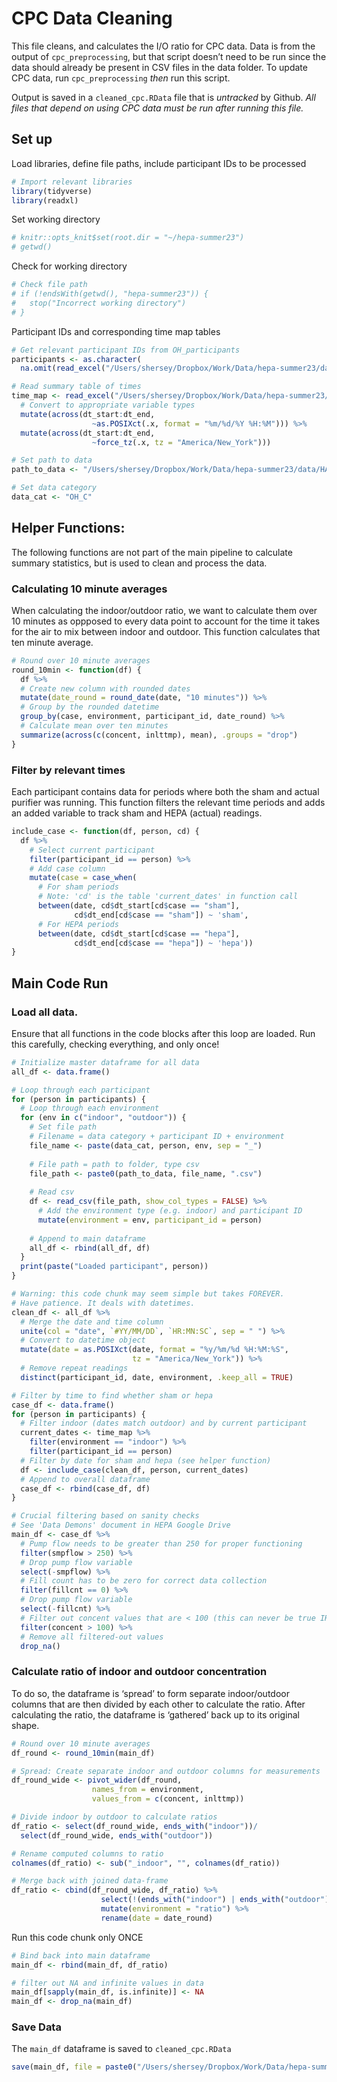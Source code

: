 # CPC Data Cleaning
This file cleans, and calculates the I/O ratio for CPC data. Data is from the output of `cpc_preprocessing`, but that script doesn't need to be run since the data should already be present in CSV files in the data folder. To update CPC data, run `cpc_preprocessing` *then* run this script.

Output is saved in a `cleaned_cpc.RData` file that is *untracked* by Github. *All files that depend on using CPC data must be run after running this file.*

## Set up
Load libraries, define file paths, include participant IDs to be processed
```r
# Import relevant libraries
library(tidyverse)
library(readxl)
```

Set working directory
```r
# knitr::opts_knit$set(root.dir = "~/hepa-summer23")
# getwd()
```

Check for working directory
```r
# Check file path
# if (!endsWith(getwd(), "hepa-summer23")) {
#   stop("Incorrect working directory")
# }
```

Participant IDs and corresponding time map tables
```r
# Get relevant participant IDs from OH_participants
participants <- as.character(
  na.omit(read_excel("/Users/shersey/Dropbox/Work/Data/hepa-summer23/data/HAFTRAP/OH/OH_participants.xlsx")$cpc))

# Read summary table of times
time_map <- read_excel("/Users/shersey/Dropbox/Work/Data/hepa-summer23/data/HAFTRAP/OH/OH_notes_summarized.xlsx") %>%
  # Convert to appropriate variable types
  mutate(across(dt_start:dt_end, 
                  ~as.POSIXct(.x, format = "%m/%d/%Y %H:%M"))) %>%
  mutate(across(dt_start:dt_end, 
                  ~force_tz(.x, tz = "America/New_York")))
```

```r
# Set path to data
path_to_data <- "/Users/shersey/Dropbox/Work/Data/hepa-summer23/data/HAFTRAP/OH/cpc/"

# Set data category
data_cat <- "OH_C"
```

## Helper Functions:
The following functions are not part of the main pipeline to calculate summary statistics, but is used to clean and process the data. 

### Calculating 10 minute averages
When calculating the indoor/outdoor ratio, we want to calculate them over 10 minutes as oppposed to every data point to account for the time it takes for the air to mix between indoor and outdoor. This function calculates that ten minute average.
```r
# Round over 10 minute averages
round_10min <- function(df) {
  df %>%
  # Create new column with rounded dates
  mutate(date_round = round_date(date, "10 minutes")) %>%
  # Group by the rounded datetime
  group_by(case, environment, participant_id, date_round) %>%
  # Calculate mean over ten minutes
  summarize(across(c(concent, inlttmp), mean), .groups = "drop")
}
```

### Filter by relevant times
Each participant contains data for periods where both the sham and actual purifier was running. This function filters the relevant time periods and adds an added variable to track sham and HEPA (actual) readings.
```r
include_case <- function(df, person, cd) {
  df %>%
    # Select current participant
    filter(participant_id == person) %>%
    # Add case column
    mutate(case = case_when(
      # For sham periods
      # Note: 'cd' is the table 'current_dates' in function call
      between(date, cd$dt_start[cd$case == "sham"], 
              cd$dt_end[cd$case == "sham"]) ~ 'sham',
      # For HEPA periods
      between(date, cd$dt_start[cd$case == "hepa"], 
              cd$dt_end[cd$case == "hepa"]) ~ 'hepa'))
}
```


## Main Code Run
### Load all data. 
Ensure that all functions in the code blocks after this loop are loaded. Run this carefully, checking everything, and only once!
```r
# Initialize master dataframe for all data
all_df <- data.frame()

# Loop through each participant
for (person in participants) {
  # Loop through each environment
  for (env in c("indoor", "outdoor")) {
    # Set file path
    # Filename = data category + participant ID + environment
    file_name <- paste(data_cat, person, env, sep = "_")
    
    # File path = path to folder, type csv
    file_path <- paste0(path_to_data, file_name, ".csv")
    
    # Read csv
    df <- read_csv(file_path, show_col_types = FALSE) %>%
      # Add the environment type (e.g. indoor) and participant ID
      mutate(environment = env, participant_id = person)
    
    # Append to main dataframe
    all_df <- rbind(all_df, df)
  }
  print(paste("Loaded participant", person))
}
```

```r
# Warning: this code chunk may seem simple but takes FOREVER.
# Have patience. It deals with datetimes.
clean_df <- all_df %>%
  # Merge the date and time column
  unite(col = "date", `#YY/MM/DD`, `HR:MN:SC`, sep = " ") %>%
  # Convert to datetime object
  mutate(date = as.POSIXct(date, format = "%y/%m/%d %H:%M:%S", 
                           tz = "America/New_York")) %>%
  # Remove repeat readings
  distinct(participant_id, date, environment, .keep_all = TRUE)
```



```r
# Filter by time to find whether sham or hepa
case_df <- data.frame()
for (person in participants) {
  # Filter indoor (dates match outdoor) and by current participant
  current_dates <- time_map %>% 
    filter(environment == "indoor") %>%
    filter(participant_id == person)
  # Filter by date for sham and hepa (see helper function)
  df <- include_case(clean_df, person, current_dates)
  # Append to overall dataframe
  case_df <- rbind(case_df, df)
}
```

```r
# Crucial filtering based on sanity checks
# See 'Data Demons' document in HEPA Google Drive
main_df <- case_df %>%
  # Pump flow needs to be greater than 250 for proper functioning
  filter(smpflow > 250) %>%
  # Drop pump flow variable
  select(-smpflow) %>%
  # Fill count has to be zero for correct data collection
  filter(fillcnt == 0) %>%
  # Drop pump flow variable
  select(-fillcnt) %>%
  # Filter out concent values that are < 100 (this can never be true IRL)
  filter(concent > 100) %>%
  # Remove all filtered-out values
  drop_na()
```


### Calculate ratio of indoor and outdoor concentration
To do so, the dataframe is 'spread' to form separate indoor/outdoor columns that are then divided by each other to calculate the ratio. After calculating the ratio, the dataframe is 'gathered' back up to its original shape.
```r
# Round over 10 minute averages
df_round <- round_10min(main_df)

# Spread: Create separate indoor and outdoor columns for measurements
df_round_wide <- pivot_wider(df_round,
                  names_from = environment,
                  values_from = c(concent, inlttmp))

# Divide indoor by outdoor to calculate ratios
df_ratio <- select(df_round_wide, ends_with("indoor"))/
  select(df_round_wide, ends_with("outdoor"))

# Rename computed columns to ratio
colnames(df_ratio) <- sub("_indoor", "", colnames(df_ratio))

# Merge back with joined data-frame
df_ratio <- cbind(df_round_wide, df_ratio) %>%
                    select(!(ends_with("indoor") | ends_with("outdoor"))) %>%
                    mutate(environment = "ratio") %>%
                    rename(date = date_round)

```

Run this code chunk only ONCE
```r
# Bind back into main dataframe
main_df <- rbind(main_df, df_ratio)

# filter out NA and infinite values in data
main_df[sapply(main_df, is.infinite)] <- NA
main_df <- drop_na(main_df)
```

### Save Data
The `main_df` dataframe is saved to `cleaned_cpc.RData`
```r
save(main_df, file = paste0("/Users/shersey/Dropbox/Work/Data/hepa-summer23/cleaning/HAFTRAP/OH/", "cleaned_cpc.RData"))
```
